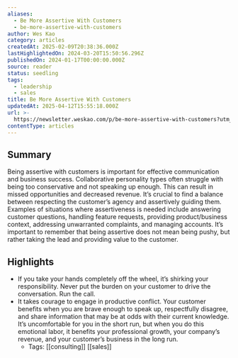 ```yaml
---
aliases:
  - Be More Assertive With Customers
  - be-more-assertive-with-customers
author: Wes Kao
category: articles
createdAt: 2025-02-09T20:38:36.000Z
lastHighlightedOn: 2024-03-20T15:50:56.296Z
publishedOn: 2024-01-17T00:00:00.000Z
source: reader
status: seedling
tags:
  - leadership
  - sales
title: Be More Assertive With Customers
updatedAt: 2025-04-12T15:55:18.000Z
url: >-
  https://newsletter.weskao.com/p/be-more-assertive-with-customers?utm_source=post-email-title&publication_id=289208&post_id=138228355&utm_campaign=email-post-title&isFreemail=true&r=og9hp&utm_medium=email
contentType: articles
---
```

## Summary

Being assertive with customers is important for effective communication and business success. Collaborative personality types often struggle with being too conservative and not speaking up enough. This can result in missed opportunities and decreased revenue. It’s crucial to find a balance between respecting the customer’s agency and assertively guiding them. Examples of situations where assertiveness is needed include answering customer questions, handling feature requests, providing product/business context, addressing unwarranted complaints, and managing accounts. It’s important to remember that being assertive does not mean being pushy, but rather taking the lead and providing value to the customer.

## Highlights

- If you take your hands completely off the wheel, it’s shirking your responsibility. Never put the burden on your customer to drive the conversation. Run the call.
- It takes courage to engage in productive conflict. Your customer benefits when you are brave enough to speak up, respectfully disagree, and share information that may be at odds with their current knowledge. It’s uncomfortable for you in the short run, but when you do this emotional labor, it benefits your professional growth, your company’s revenue, and your customer’s business in the long run.
    - Tags: [[consulting]] [[sales]]

